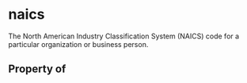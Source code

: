 # naics

The North American Industry Classification System (NAICS) code for a particular organization or business person.

## Property of



